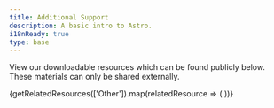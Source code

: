 ```yaml
---
title: Additional Support
description: A basic intro to Astro.
i18nReady: true
type: base
---
```



View our downloadable resources which can be found publicly below. These materials can only be shared externally.

<div class="resource-card-container">
  {getRelatedResources(['Other']).map(relatedResource => (
    <ResourceCard {...relatedResource} />
  ))}
</div>
